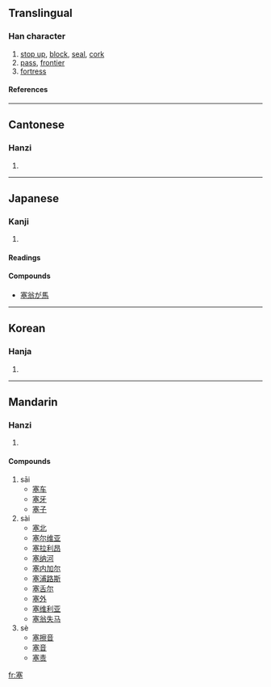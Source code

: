 {{see|塞}}

==Translingual==
===Han character===
{{Han char|rn=32|rad=土|as=10|sn=13|four=3010<sub>4</sub>|canj=十廿金土 (JTCG)}}
# [[stop up]], [[block]], [[seal]], [[cork]]
# [[pass]], [[frontier]]
# [[fortress]]
====References====
{{Han ref|kx=0236.090|dkj=05349|dj=0474.020|hdz=10475.010|uh=585E|ud=22622|bh=B6EB|bd=46827}}
----
==Cantonese==
===Hanzi===
{{yue-hanzi|jyut=|y=choi3, sak1}}
# {{defn|Cantonese}}
----
==Japanese==
===Kanji===
{{ja-kanji|grade=|rs=土10}}
# {{defn|Japanese}} 
====Readings====
{{ja-readings|on=[[そく]] (soku), [[さい]] (sai)|kun=[[ふさぐ]] (fusagu), [[みちる]] (michiru), [[とりで]] (toride)}}

====Compounds====
*[[塞翁が馬]]
----
==Korean==
===Hanja===
{{ko-hanja|hangeul=[[새]], [[색]]|rv=sae, saek|mr=sae, saek}}
# {{defn|Korean}}
----
==Mandarin==
===Hanzi===
{{cmn-hanzi|pin=[[sāi]] (sai1), [[sài]] (sai4), [[sè]] (se4)|wg=sai<sup>1</sup>}}
# {{defn|Mandarin}}

====Compounds====
#sāi
#*[[塞车]]
#*[[塞牙]]
#*[[塞子]]
#sài
#*[[塞北]]
#*[[塞尔维亚]]
#*[[塞拉利昂]]
#*[[塞纳河]]
#*[[塞内加尔]]
#*[[塞浦路斯]]
#*[[塞舌尔]]
#*[[塞外]]
#*[[塞维利亚]]
#*[[塞翁失马]]
#sè
#*[[塞擦音]]
#*[[塞音]]
#*[[塞责]]

[[fr:塞]]